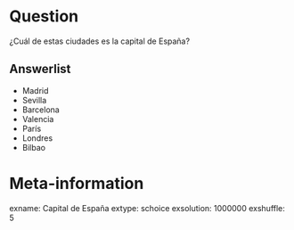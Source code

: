 Question
========

¿Cuál de estas ciudades es la capital de España?

Answerlist
----------

* Madrid
* Sevilla
* Barcelona
* Valencia
* París
* Londres
* Bilbao
    
    

Meta-information
================
exname: Capital de España
extype: schoice
exsolution: 1000000
exshuffle: 5
